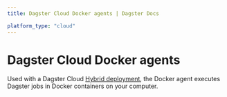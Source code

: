 ```yaml
---
title: Dagster Cloud Docker agents | Dagster Docs

platform_type: "cloud"
---
```


# Dagster Cloud Docker agents

Used with a Dagster Cloud [Hybrid deployment](/dagster-plus/deployment/hybrid), the Docker agent executes Dagster jobs in Docker containers on your computer.

<ArticleList>
  <ArticleListItem
    title="Configuring and running a Docker agent"
    href="/dagster-plus/deployment/agents/docker/configuring-running-docker-agent"
  ></ArticleListItem>
  <ArticleListItem
    title="Docker agent configuration reference"
    href="/dagster-plus/deployment/agents/docker/configuration-reference"
  ></ArticleListItem>
</ArticleList>

